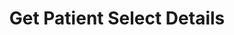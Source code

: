 ---
openapi: get /abdm/v1/profile/scan-and-pay/patient-select/{request_id}
title: Get Patient Select Details
---